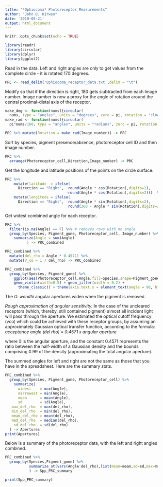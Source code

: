 ```yaml
---
title: "*Ophiocoma* Photoreceptor Measurements"
author: "John D. Kirwan"
date: '2019-05-21'
output: html_document
---
```



```r
knitr::opts_chunk$set(echo = TRUE)
```

```r
library(readr)
library(circular)
library(dplyr)
library(ggplot2)
```

Read in the data. Left and right angles are only to get values from the complete circle - it is rotated 170 degrees.

```r
PRC <- read_delim('Ophiocoma_receptor_data.txt',delim = "\t")
```

Modify so that if the direction is right, 180 gets siubtracted from each Image number. Image number is now a proxy for the angle of rotation around the central proximal-distal axis of the receptor. 

```r
make_deg <- function(nums){circular(
  nums, type = "angles", units = "degrees", zero = pi, rotation = "clock")}
make_rad <- function(nums){circular(
  pi*nums/180, type = "angles", units = "radians", zero = pi, rotation = "clock")}

PRC %>% mutate(Rotation = make_rad(Image_number)) -> PRC
```


Sort by species, pigment presence/absence, photoreceptor cell ID and then image number. 

```r
PRC %>%
  arrange(Photoreceptor_cell,Direction,Image_number) -> PRC
```


Get the longitude and latitude positions of the points on the circle surface.

```r
PRC %>%
    mutate(latitude  = ifelse(
      Direction == "Right",  round(Angle * cos(Rotation),digits=2), 
                            -round(Angle * cos(Rotation),digits=2)))  %>%
    mutate(longitude = ifelse(
      Direction == "Right",  round(Angle * sin(Rotation),digits=2),
                             round(360 - Angle * sin(Rotation),digits=2))) -> PRC
```


Get widest combined angle for each receptor.

```r
PRC %>%
  filter(is.na(Angle) == F) %>% # removes rows with no angle
  group_by(Species, Pigment_gone, Photoreceptor_cell, Image_number) %>%
    summarize(Angle = sum(Angle)
          ) -> PRC_combined

PRC_combined %>%
  mutate(del_rho = Angle * 0.4571) %>%
  mutate(V_co = 1 / del_rho) -> PRC_combined

PRC_combined %>%
  group_by(Species, Pigment_gone) %>%
    ggplot(aes(Photoreceptor_cell,Angle,fill=Species,shape=Pigment_gone)) +
    geom_violin(width=0.5) + geom_jitter(width = 0.2) + 
      theme_classic() + theme(axis.text.x = element_text(angle = 90, hjust = 1)) 
```

The *O. wendtii* angular apertures widen when the pigment is removed. 

*Rough approximation of angular sensitivity.* In the case of the uncleared receptors (which, thereby, still contained pigment) almost all incident light will pass through the aperture. We estimated the optical cutoff frequency (vco) which could be achieved with these receptor groups, by assuming an approximately Gaussian optical transfer function, according to the formula: *acceptance angle (del rho) =  0.4571 x angular aperture*

where  0  is  the  angular  aperture,  and  the  constant  0.4571  represents  the  ratio between the half-width of a Gaussian density and the bounds comprising 0.99 of the density (approximating  the  total  angular  aperture). 

The summed angles for left and right are not the same as those that you have in the spreadsheet. Here are the summary stats.

```r
PRC_combined %>%
  group_by(Species, Pigment_gone, Photoreceptor_cell) %>%
    summarize(
      widest    = max(Angle),
      narrowest = min(Angle),
      mean      = mean(Angle),
      sd        = sd(Angle),
   max_del_rho  = max(del_rho),
   min_del_rho  = min(del_rho),
   mean_del_rho = mean(del_rho),
   med_del_rho  = median(del_rho),
    sd_del_rho  = sd(del_rho)
  ) -> Apertures
print(Apertures)
```

Below is a summary of the photoreceptor data, with the left and right angles combined.

```r
PRC_combined %>%
  group_by(Species,Pigment_gone) %>%
           summarize_at(vars(Angle:del_rho),list(mean=mean,sd=sd,max=max,min=min),na.rm = TRUE
           ) -> Spp_PRC_summary

print(Spp_PRC_summary)
```
